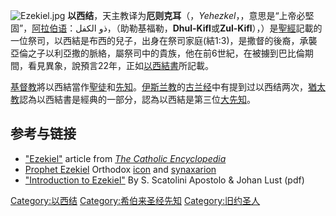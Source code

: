 [[Image:Ezekiel.jpg|thumb]]
'''以西结'''，天主教译为'''厄则克耳'''（{{lang-he|יְחֶזְקֵאל}}，''Yehezkel''，{{IPA2|jəħ.ezˈqel}}，意思是“上帝必堅固”，[[阿拉伯语|阿拉伯语]]：ذو الكفل，（助勒基福勒，'''Dhul-Kifl'''或'''Zul-Kifl'''），{{lang-en|Ezekiel}}）是[[聖經|聖經]]記載的一位祭司，以西結是布西的兒子，出身在祭司家庭(結1:3)，是撒督的後裔，承襲亞倫之子以利亞撒的脈絡，屬祭司中的貴族，他在前6世紀，在被擄到巴比倫期間，看見異象，說預言22年，正如[[以西結書|以西結書]]所記載。

[[基督教|基督教]]將以西結當作[[聖徒|聖徒]]和[[先知|先知]]。[[伊斯兰教|伊斯兰教]]的[[古兰经|古兰经]]中有提到过以西结两次，[[猶太教|猶太教]]認為以西結書是經典的一部分，認為以西結是第三位[[大先知|大先知]]。

== 参考与链接 ==
{{commonscat|Ezekiel}}
{{Reflist}}
*[http://www.newadvent.org/cathen/05737b.htm "Ezekiel"]{{Wayback|url=http://www.newadvent.org/cathen/05737b.htm |date=20090317210231 }} article from ''[[The_Catholic_Encyclopedia|The Catholic Encyclopedia]]''
*[http://ocafs.oca.org/FeastSaintsViewer.asp?SID=4&ID=1&FSID=102064 Prophet Ezekiel]{{Wayback|url=http://ocafs.oca.org/FeastSaintsViewer.asp?SID=4&ID=1&FSID=102064 |date=20091010001814 }} Orthodox [[icon|icon]] and [[synaxarion|synaxarion]]
*[https://web.archive.org/web/20090319012322/http://www.glocality.net/files/G-2008-art-05-ScatoliniSS-LustJ_Introduction_to_Ezekiel.pdf "Introduction to Ezekiel"] By S. Scatolini Apostolo & Johan Lust (pdf)

{{天主教聖人}}
{{Authority control}}
[[Category:以西结|Category:以西结]]
[[Category:希伯来圣经先知|Category:希伯来圣经先知]]
[[Category:旧约圣人|Category:旧约圣人]]